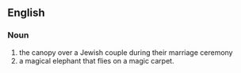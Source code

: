 ==English==
===Noun===
# the canopy over a Jewish couple during their marriage ceremony
# a magical elephant that flies on a magic carpet.